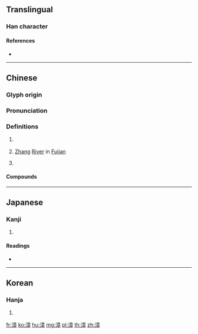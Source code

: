 {{character info/new}}
==Translingual==

===Han character===
{{Han char|rn=85|rad=水|as=11|sn=14|four=30146|canj=EYTJ|ids=⿰氵章}}

====References====
* {{Han ref|kx=0647.090|dkj=18174|dj=1057.080|hdz=31728.030|uh=6F33|ud=28467|bh=BA73|bd=47731}}

----

==Chinese==
{{zh-forms}}

===Glyph origin===
{{Han etym}}

===Pronunciation===
{{zh-pron
|m=Zhāng
|c=zoeng1
|mn=qz,xm:chiong/tw,xm,zz:chiang/qz:cheng/xm:chiuⁿ/zz:chioⁿ
|mn_note=chiong/chiang - literary, cheng/chiuⁿ/chioⁿ - vernacular
|mc=y
|oc=y
|cat=pn
}}

===Definitions===
{{zh-hanzi}}

# {{zh-div|河}} {{w|Zhang River}} {{gloss|river flowing from [[Shanxi]] to [[Hebei]]}}
# {{zh-div|江}} [[Zhang]] [[river|River]] in [[Fujian]]
# {{surname|lang=zh}}

====Compounds====
{{zh-der|漳州|漳水|漳江|漳浦縣|漳絨|漳緞}}

{{zh-cat|Rivers}}

----

==Japanese==

===Kanji===
{{ja-kanji|grade=|rs=水11}}

# {{defn|lang=ja|sort=水11}}

====Readings====
* {{ja-readings|on=[[しょう]] (shō)|kun=[[ささえる]] (sasaeru)}}

----

==Korean==

===Hanja===
{{ko-hanja|hangeul=장|eumhun=|rv=jang|mr=chang|y=cang}}

# {{defn|lang=ko|sort=水11}}

[[fr:漳]]
[[ko:漳]]
[[hu:漳]]
[[mg:漳]]
[[pl:漳]]
[[th:漳]]
[[zh:漳]]